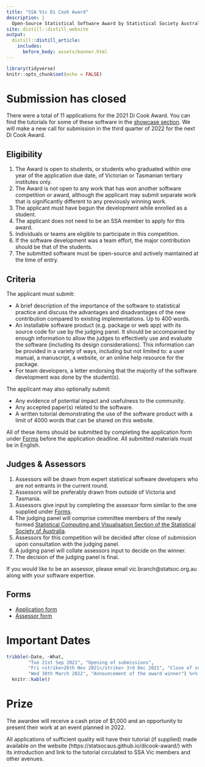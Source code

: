 ```yaml
---
title: "SSA Vic Di Cook Award"
description: |
  Open-Source Statistical Software Award by Statistical Society Australia, Victorian Branch
site: distill::distill_website
output: 
  distill::distill_article:
    includes:
      before_body: assets/banner.html
---
```


```r
library(tidyverse)
knitr::opts_chunk$set(echo = FALSE)
```

# Submission has closed 

There were a total of 11 applications for the 2021 Di Cook Award. You can find the tutorials for some of these software in the [showcase section](showcase.html). We will make a new call for submission in the third quarter of 2022 for the next Di Cook Award.

<!---
# <i class="fas fa-bullhorn"></i> Call for Submission
--->

## Eligibility

1. The Award is open to students, or students who graduated within one year of the application due date, of Victorian or Tasmanian tertiary institutes only. 
1. The Award is not open to any work that has won another software competition or award, although the applicant may submit separate work that is significantly different to any previously winning work. 
1. The applicant must have begun the development while enrolled as a student. 
1. The applicant does not need to be an SSA member to apply for this award. 
1. Individuals or teams are eligible to participate in this competition. 
1. If the software development was a team effort, the major contribution should be that of the students. 
1. The submitted software must be open-source and actively maintained at the time of entry.

## Criteria

The applicant must submit:

* A brief description of the importance of the software to statistical practice and discuss the advantages and disadvantages of the new contribution compared to existing implementations. Up to 400 words.
* An installable software product (e.g. package or web app) with its source code for use by the judging panel. It should be accompanied by enough information to allow the judges to effectively use and evaluate the software (including its design considerations). This information can be provided in a variety of ways, including but not limited to: a user manual, a manuscript, a website, or an online help resource for the package.
* For team developers, a letter endorsing that the majority of the software development was done by the student(s).

The applicant may also optionally submit:

* Any evidence of potential impact and usefulness to the community. 
* Any accepted paper(s) related to the software. 
* A written tutorial demonstrating the use of the software product with a limit of 4000 words that can be shared on this website.



All of these items should be submitted by completing the application form under [Forms](#forms) before the application deadline. All submitted materials must be in English. 


## Judges & Assessors

1. Assessors will be drawn from expert statistical software developers who are not entrants in the current round. 
1. Assessors will be preferably drawn from outside of Victoria and Tasmania. 
1. Assessors give input by completing the assessor form similar to the one supplied under [Forms](#forms).
1. The judging panel will comprise committee members of the newly formed [Statistical Computing and Visualisation Section of the Statistical Society of Australia](https://www.statsoc.org.au/Statistical-Computing-and-Visualisation-Section).
1. Assessors for this competition will be decided after close of submission upon consultation with the judging panel.
1. A judging panel will collate assessors input to decide on the winner. 
1. The decision of the judging panel is final.

If you would like to be an assessor, please email vic.branch@statsoc.org.au along with your software expertise. 


## Forms

<ul class="fa-ul">
  <li><span class="fa-li"><i class="fas fa-file-code"></i></span>[Application form](https://forms.gle/BeWmazpSnA9Qobxd8)</li>
  <li><span class="fa-li"><i class="fas fa-gavel"></i></span>[Assessor form](assessor-form.pdf)</li>
</ul>


# <i class="fas fa-calendar-alt"></i> Important Dates

```r
tribble(~Date, ~What,
        "Tue 21st Sep 2021", "Opening of submissions",
        "Fri <strike>26th Nov 2021</strike> 3rd Dec 2021", "Close of submissions (deadline extended by one week)",
        "Wed 30th March 2022", "Announcement of the award winner") %>% 
  knitr::kable()
```



# <i class="fas fa-trophy"></i> Prize

The awardee will receive a cash prize of $1,000 and an opportunity to present their work at an event planned in 2022.

All applications of sufficient quality will have their tutorial (if supplied) made available on the website (https://statsocaus.github.io/dicook-award/) with its introduction and link to the tutorial circulated to SSA Vic members and other avenues. 


